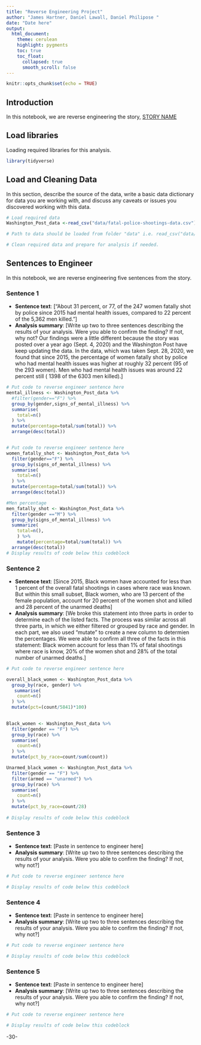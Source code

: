 ```yaml
---
title: "Reverse Engineering Project"
author: "James Hartner, Daniel Lawall, Daniel Philipose "
date: "Date here"
output:
  html_document:
    theme: cerulean
    highlight: pygments
    toc: true
    toc_float:
      collapsed: true
      smooth_scroll: false
---
```


```r
knitr::opts_chunk$set(echo = TRUE)
```

## Introduction 

In this notebook, we are reverse engineering the story, [STORY NAME](STORY URL)

## Load libraries

Loading required libraries for this analysis.

```r
library(tidyverse)
```

## Load and Cleaning Data

In this section, describe the source of the data, write a basic data dictionary for data you are working with, and discuss any caveats or issues you discovered working with this data. 

```r
# Load required data
Washington_Post_data <-read_csv("data/fatal-police-shootings-data.csv")

# Path to data should be loaded from folder "data" i.e. read_csv("data/name_of_data.csv")

# Clean required data and prepare for analysis if needed. 

```

## Sentences to Engineer
In this notebook, we are reverse engineering five sentences from the story.

### Sentence 1

* **Sentence text**: ["About 31 percent, or 77, of the 247 women fatally shot by police since 2015 had mental health issues, compared to 22 percent of the 5,362 men killed."]
* **Analysis summary**: [Write up two to three sentences describing the results of your analysis.  Were you able to confirm the finding? If not, why not?
Our findings were a little different because the story was posted over a year ago (Sept. 4, 2020) and the Washington Post have keep updating the data. In the data, which was taken Sept. 28, 2020, we found that since 2015, the percentage of women fatally shot by police who had mental health issues was higher at roughly 32 percent (95 of the 293 women). Men who had mental health issues was around 22 percent still ( 1398 of the 6303 men killed).]

```r

# Put code to reverse engineer sentence here
mental_illness <- Washington_Post_data %>%
  #filter(gender=="F") %>%
  group_by(gender,signs_of_mental_illness) %>%
  summarise(
    total=n()
  ) %>%
  mutate(percentage=total/sum(total)) %>%
  arrange(desc(total))


# Put code to reverse engineer sentence here
women_fatally_shot <- Washington_Post_data %>%
  filter(gender=="F") %>%
  group_by(signs_of_mental_illness) %>%
  summarise(
    total=n()
  ) %>%
  mutate(percentage=total/sum(total)) %>%
  arrange(desc(total))

#Men percentage
men_fatally_shot <- Washington_Post_data %>%
  filter(gender =="M") %>%
  group_by(signs_of_mental_illness) %>%
  summarize(
    total=n(),
    ) %>%
    mutate(percentage=total/sum(total)) %>%
  arrange(desc(total))
# Display results of code below this codeblock

```

### Sentence 2

* **Sentence text**: [Since 2015, Black women have accounted for less than 1 percent of the overall fatal shootings in cases where race was known. But within this small subset, Black women, who are 13 percent of the female population, account for 20 percent of the women shot and killed and 28 percent of the unarmed deaths]
* **Analysis summary**: [We broke this statement into three parts in order to determine each of the listed  facts. The process was similar across all three parts, in which we either filtered or grouped by race and gender. In each part, we also used "mutate" to create a new column to determien the percentages. We were able to confirm all three of the facts in this statement: Black women account for less than 1% of fatal shootings where race is know, 20% of the women shot and 28% of the total number of unarmed deaths.]

```r
# Put code to reverse engineer sentence here

overall_black_women <- Washington_Post_data %>%
  group_by(race, gender) %>%
   summarise(
    count=n()
  ) %>%
  mutate(pct=(count/5841)*100)
  

Black_women <- Washington_Post_data %>%
  filter(gender == "F") %>%
  group_by(race) %>%
  summarise(
    count=n()
  ) %>%
  mutate(pct_by_race=count/sum(count))

Unarmed_black_women <- Washington_Post_data %>%
  filter(gender == "F") %>%
  filter(armed == "unarmed") %>%
  group_by(race) %>%
  summarise(
    count=n()
  ) %>%
  mutate(pct_by_race=count/28)
  
# Display results of code below this codeblock

```

### Sentence 3

* **Sentence text**: [Paste in sentence to engineer here]
* **Analysis summary**: [Write up two to three sentences describing the results of your analysis.  Were you able to confirm the finding? If not, why not?]

```r
# Put code to reverse engineer sentence here

# Display results of code below this codeblock

```

### Sentence 4

* **Sentence text**: [Paste in sentence to engineer here]
* **Analysis summary**: [Write up two to three sentences describing the results of your analysis.  Were you able to confirm the finding? If not, why not?]

```r
# Put code to reverse engineer sentence here

# Display results of code below this codeblock

```

### Sentence 5

* **Sentence text**: [Paste in sentence to engineer here]
* **Analysis summary**: [Write up two to three sentences describing the results of your analysis.  Were you able to confirm the finding? If not, why not?]

```r
# Put code to reverse engineer sentence here

# Display results of code below this codeblock

```

-30-